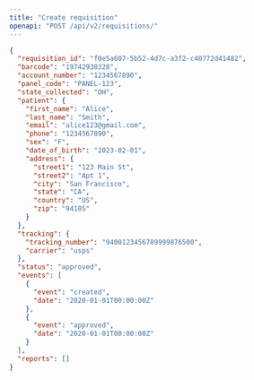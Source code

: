 ```yaml
---
title: "Create requisition"
openapi: "POST /api/v2/requisitions/"
---
```


<ResponseExample>

  ```json Response
  {
    "requisition_id": "f0e5a607-5b52-4d7c-a3f2-c40772d41482",
    "barcode": "19742938328",
    "account_number": "1234567890",
    "panel_code": "PANEL-123",
    "state_collected": "OH",
    "patient": {
      "first_name": "Alice",
      "last_name": "Smith",
      "email": "alice123@gmail.com",
      "phone": "1234567890",
      "sex": "F",
      "date_of_birth": "2023-02-01",
      "address": {
        "street1": "123 Main St",
        "street2": "Apt 1",
        "city": "San Francisco",
        "state": "CA",
        "country": "US",
        "zip": "94105"
      }
    },
    "tracking": {
      "tracking_number": "9400123456789999876500",
      "carrier": "usps"
    },
    "status": "approved",
    "events": [
      {
        "event": "created",
        "date": "2020-01-01T00:00:00Z"
      },
      {
        "event": "approved",
        "date": "2020-01-01T00:00:00Z"
      }
    ],
    "reports": []
  }
  ```

</ResponseExample>
